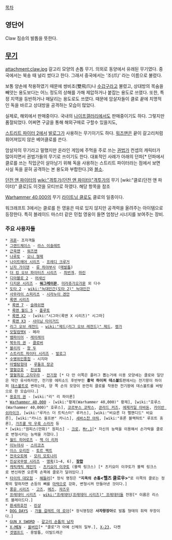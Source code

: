 [[목차]]

== 영단어 ==
Claw 짐승의 발톱을 뜻한다.

== [[무기]] ==
attachment:claw.jpg
갈고리 모양의 손톱 무기. 의외로 동양에서 유래된 무기였다. 중국에서는 북송 때 널리 썼다고 한다. 그래서 중국에서는 '조(爪)' 라는 이름으로 불렸다.

보통 양손에 착용하였기 때문에 쌍비조(雙飛爪)나 [[수갑구]]라고 불렸고, 상대방의 목숨을 빼앗는 용도보다는 어느 정도의 상해를 가해 제압하거나 붙잡는 용도로 쓰였다.
또한, 특정 지역을 등반하거나 매달리는 용도로도 쓰였다. 때문에 암살자들이 클로 끝에 치명적인 독을 바르고 상대방을 공격하는 모습이 많았다.

실제로, 해외에서 판매중이다. 국내의 [[나이프갤러리]]에서도 판매중이기도 하다. 그렇지만 품절되었다. 어쩌면 구글을 통해 해외구매로 구할수 있을지도,

[[스트리트 파이터 2]]에서 [[발로그]]가 사용하는 무기이기도 하다. [[워즈맨]]은 끝이 갈고리처럼 휘어져있지 않은 베어클로를 쓴다.

암살자의 무기라고 말했지만 온라인 게임에 주먹을 주로 쓰는 [[권법가]] 컨셉의 캐릭터가 많아지면서 권법가들의 무기로 쓰이기도 한다. 대표적인 사례가 아래의 던파[* 던파에서 클로를 쓰는 직업군이 살아남기 위해 독을 사용하는 스트리트 파이터라는 점에서 보면 사실 독을 묻혀 공격하는 본 용도와 부합한다.]와 [[블소]].

[[던전 앤 파이터]]의 [[wiki:"격투가(던전 앤 파이터)"격투가]]의 무기 [wiki:"클로(던전 앤 파이터)" 클로]도 이것을 모티브로 하였다. 해당 항목을 참조

[[Warhammer 40,000]]의 무기 [[라이트닝 클로]]도 클로의 일종이다.

워크래프트 3에서는 클로를 든 영웅은 따로 있지 않지만 공격력을 올려주는 아이템으로 등장한다. 특히 블레이드 마스터 같은 민첩 영웅이 들면 엄청난 시너지를 보여주는 장비.

=== 주요 사용자들 ===
 * [[귀혼]]- 조자객들
 * [[그랜드체이스]] - [[라스 이솔레트]]
 * [[근육맨]] - [[워즈맨]]
 * [[나루토]] - [[오니 형제]]
 * [[나이트메어 시리즈]] - [[프레디 크루거]]
 * [[닌자 가이덴]] - [[류 하야부사]] ([[매발톱]])
 * [[더 킹 오브 파이터즈 시리즈]] - [[최번개]], [[마린]]
 * [[디아블로 2]] - [[어새신]]
 * [[디지몬 시리즈]] - '''[[워그레이몬]]''', [[미라쥬가오가몬]] 외 다수
 * [[도타 2]] - [[wiki:"늑대인간(도타 2)" 늑대인간]]
 * [[사무라이 스피리츠]] - [[시라누이 겐안]]
 * [[록맨 시리즈]]
  * [[록맨 7]] - [[슬래쉬맨]]
  * [[록맨 월드 5]] - [[플루토]]
  * [[록맨 X2]] - [wiki:"시그마(록맨 X 시리즈)" 시그마]
  * [[록맨 X3]] - [[샤이닝 타이거드]]
 * [[리그 오브 레전드]] - [[wiki:"제드(리그 오브 레전드)" 제드]], [[렝가]]
 * [[모탈컴뱃X]] - 페라
 * [[뱀파이어]] - [[레이레이]]
 * [[북두의 권]] - [[클로버]]
 * [[블리치]] - [[창 두]]
 * [[스트리트 파이터 시리즈]] - [[발로그]]
 * [[수병위인풍첩]] - 시지마
 * [[아벨탐험대]] - [[루돌프 장군]]
 * [[열혈강호]] - [[진상필]]
 * [[열혈최강 고자우라]] - [[전기왕]] [* 다 만 이쪽은 플러그 뽑는거에 이용 모양세는 클로와 일단은 약간 유사하지만, 전기왕 에피소드 후반부인 '''흉악 하이퍼 데스볼드'''편에서는 전기왕이 하이퍼 [[데스볼트]]로 변하는데, 양 쪽 손의 모양이 완전히 클로를 착용한 전기왕에 데스볼트를 바탕으로 한 모습이다.]
 * [[용호의 권]] - [wiki:"리" 리 파이론]
 * [[Warhammer 40,000]] - [wiki:"황제(Warhammer 40,000)" 황제], [wiki:"호루스(Warhammer 40,000)" 호루스], [[코르부스 코락스]], [[콘라드 커즈]], [[에제카일 아바돈]], [[카이반 쉬라이크]], [wiki:"루카스 더 트릭스터" 루카스], [wiki:"비요른 더 펠핸디드" 비요른], [wiki:"카니스 울프본" 카니스], [[세바스찬 야릭]], [wiki:"휴론 블랙하트" 루프트 휴론], [[가즈쿨 막 우룩 스라카]] 등
 * [wiki:"원피스(만화)" 원피스] - [[크로]], [[Mr.1]][* 자신의 능력을 이용해서 손가락을 클로로 변형시키는 능력을 가졌다.]
 * [[월드 히어로즈]] - [[잭 더 리퍼]]
 * [[이누야샤]] - [[스이코츠]]
 * [[이스 오리진]] - [[토르 팩트]]
 * [[전국오토메]] - [[모리 모토나리]]
 * [[진삼국무쌍 시리즈]] - [[맹획]](1~4, 6), '''[[장합]]'''
 * [[캐릭캐릭 체인지]] - [[츠키요미 이쿠토]] (블랙 링크스) [* 츠키요미 이쿠토가 블랙 링크스로 변신하면 오른쪽 손목에 클로가 달려있다.]
 * [[타이의 대모험]] - [[해들러]][* 정식 명칭은 '''"지옥의 손톱<헬즈 클로우>"'''로 이쪽의 클로는 정확히 말하자면 손등의 뼈를 [[마력]]으로 강화, 변형시켜 만들어낸 것이다.]
 * [[풍운 시리즈]] - [[고즈]], [[메즈]], [[쟈즈우]]
 * [[프레데터 시리즈]] - [[wiki:"프레데터(프레데터 시리즈)" 프레데터]]들 전원[* 이름은 리스트 블레이드다.]
 * [[환세취호전]] - [[린샹]]
 * [[DOG DAYS]] - [[가울 갈레트 데 로아]][* 정식명칭은 '''사자왕장아'''로 발톱 형태의 휘력 무장이다.]
 * [[GUN X SWORD]] - [[갈고리 손톱의 남자]]
 * [[X-MEN]] - [[울버린]][* "클로"가 아예 신체의 일부.], [[X-23]], 다켄
 * [[겟앰프드]] - 용발톱, 이빌드래곤
